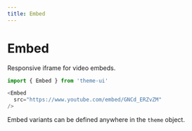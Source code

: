 ```yaml
---
title: Embed
---
```


# Embed

Responsive iframe for video embeds.

```js
import { Embed } from 'theme-ui'
```

```js live=true
<Embed
  src="https://www.youtube.com/embed/GNCd_ERZvZM"
/>
```

Embed variants can be defined anywhere in the `theme` object.
